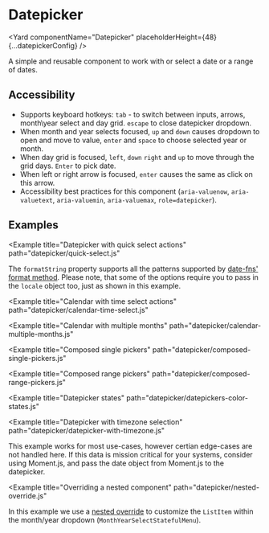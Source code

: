 <!--
Copyright (c) 2018-2019 Uber Technologies, Inc.

This source code is licensed under the MIT license found in the
LICENSE file in the root directory of this source tree.
-->






# Datepicker

<Yard componentName="Datepicker" placeholderHeight={48} {...datepickerConfig} />

A simple and reusable component to work with or select a date or a range of dates.

## Accessibility

- Supports keyboard hotkeys: `tab` - to switch between inputs, arrows, month\year select and day grid. `escape` to close datepicker dropdown.
- When month and year selects focused, `up` and `down` causes dropdown to open and move to value, `enter` and `space` to choose selected year or month.
- When day grid is focused, `left`, `down` `right` and `up` to move through the grid days. `Enter` to pick date.
- When left or right arrow is focused, `enter` causes the same as click on this arrow.
- Accessibility best practices for this component (`aria-valuenow`, `aria-valuetext`, `aria-valuemin`, `aria-valuemax`, `role=datepicker`).

## Examples

<Example title="Datepicker" path="datepicker/basic.js">
  <DatepickerBasic />
</Example>

<Example title="Datepicker in a popover" path="datepicker/in-popover.js">
  <DatepickerInPopover />
</Example>

<Example
  title="Datepicker with quick select actions"
  path="datepicker/quick-select.js"
>
  <DatepickerQuickSelect />
</Example>

<Example title="Datepicker with localization" path="datepicker/i18n.js">
  <DatepickerI18n />
</Example>

The `formatString` property supports all the patterns supported by [date-fns' format method](https://date-fns.org/v2.8.1/docs/format).
Please note, that some of the options require you to pass in the `locale` object too, just as shown in this example.

<Example title="Datepicker with overrides" path="datepicker/with-overrides.js">
  <DatepickerWithOverrides />
</Example>

<Example
  title="Calendar with time select actions"
  path="datepicker/calendar-time-select.js"
>
  <DatepickerTimeSelect />
</Example>

<Example
  title="Calendar with multiple months"
  path="datepicker/calendar-multiple-months.js"
>
  <DatepickerMultipleMonths />
</Example>

<Example
  title="Composed single pickers"
  path="datepicker/composed-single-pickers.js"
>
  <ComposedSinglePickers />
</Example>

<Example
  title="Composed range pickers"
  path="datepicker/composed-range-pickers.js"
>
  <ComposedRangePickers />
</Example>

<Example
  title="Datepicker states"
  path="datepicker/datepickers-color-states.js"
>
  <DatePickersColorStates />
</Example>

<Example
  title="Datepicker with timezone selection"
  path="datepicker/datepicker-with-timezone.js"
>
  This example works for most use-cases, however certian edge-cases are not
  handled here. If this data is mission critical for your systems, consider
  using Moment.js, and pass the date object from Moment.js to the datepicker.
  <DatePickerTimezone />
</Example>

<Example
  title="Overriding a nested component"
  path="datepicker/nested-override.js"
>
  <NestedOverride />
</Example>

In this example we use a [nested override](/guides/understanding-overrides/#override-nested-components) to customize the `ListItem` within the month/year dropdown (`MonthYearSelectStatefulMenu`).

<Example title="Clearable Datepicker" path="datepicker/clearable.js">
  <DatepickerClearable />
</Example>

<Exports
  component={DatepickerExports}
  title="Datepicker exports"
  path="baseui/datepicker"
/>
